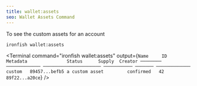 ```yaml
---
title: wallet:assets
seo: Wallet Assets Command
---
```


To see the custom assets for an account

```sh
ironfish wallet:assets
```

<Terminal command="ironfish wallet:assets"
  output={`
 Name     ID            Metadata               Status      Supply  Creator
 ──────── ───────────── ────────────────────── ─────────── ─────── ─────────────
 custom   89457...befb5 a custom asset         confirmed   42      89f22...a20ce
  `}
/>
